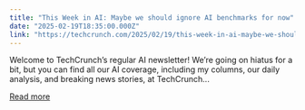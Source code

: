 ```yaml
---
title: "This Week in AI: Maybe we should ignore AI benchmarks for now"
date: "2025-02-19T18:35:00.000Z"
link: "https://techcrunch.com/2025/02/19/this-week-in-ai-maybe-we-should-ignore-ai-benchmarks-for-now/"
---
```


Welcome to TechCrunch’s regular AI newsletter! We’re going on hiatus for a bit, but you can find all our AI coverage, including my columns, our daily analysis, and breaking news stories, at TechCrunch...

[Read more](https://techcrunch.com/2025/02/19/this-week-in-ai-maybe-we-should-ignore-ai-benchmarks-for-now/)
